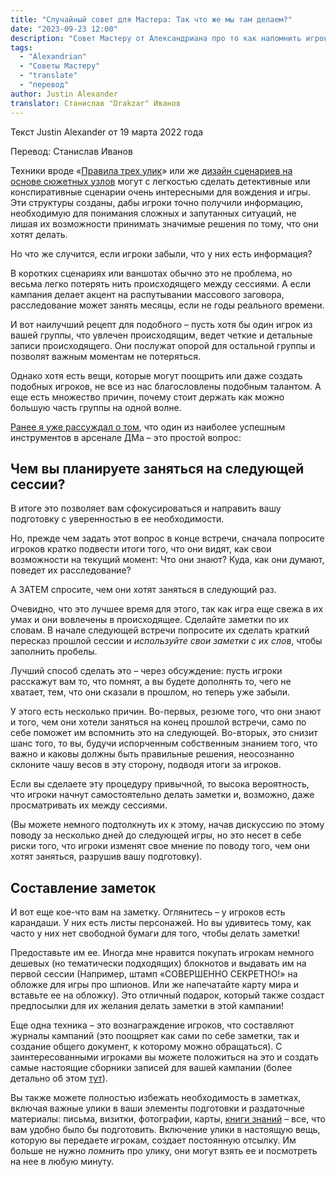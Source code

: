 ```yaml
---
title: "Случайный совет для Мастера: Так что же мы там делаем?"
date: "2023-09-23 12:00"
description: "Совет Мастеру от Александриана про то как напомнить игрокам, что они делают #alexandrian #gmtips #translate"
tags: 
  - "Alexandrian"
  - "Советы Мастеру"
  - "translate"
  - "перевод"
author: Justin Alexander
translator: Станислав "Drakzar" Иванов
---
```


Текст Justin Alexander от 19 марта 2022 года

Перевод: Станислав Иванов

Техники вроде «[Правила трех улик](https://vk.com/away.php?to=https%3A%2F%2Fthealexandrian.net%2Fwordpress%2F1118%2Froleplaying-games%2Fthree-clue-rule&cc_key=)» или же [дизайн сценариев на основе сюжетных узлов](https://vk.com/away.php?to=https%3A%2F%2Fthealexandrian.net%2Fwordpress%2F7949%2Froleplaying-games%2Fnode-based-scenario-design-part-1-the-plotted-approach&cc_key=) могут с легкостью сделать детективные или конспиративные сценарии очень интересными для вождения и игры. Эти структуры созданы, дабы игроки точно получили информацию, необходимую для понимания сложных и запутанных ситуаций, не лишая их возможности принимать значимые решения по тому, что они хотят делать.

Но что же случится, если игроки забыли, что у них есть информация?

В коротких сценариях или ваншотах обычно это не проблема, но весьма легко потерять нить происходящего между сессиями. А если кампания делает акцент на распутывании массового заговора, расследование может занять месяцы, если не годы реального времени.

И вот наилучший рецепт для подобного – пусть хотя бы один игрок из вашей группы, что увлечен происходящим, ведет четкие и детальные записи происходящего. Они послужат опорой для остальной группы и позволят важным моментам не потеряться.

Однако хотя есть вещи, которые могут поощрить или даже создать подобных игроков, не все из нас благословлены подобным талантом. А еще есть множество причин, почему стоит держать как можно большую часть группы на одной волне.

[Ранее я уже рассуждал о том](https://vk.com/away.php?to=https%3A%2F%2Fthealexandrian.net%2Fwordpress%2F7949%2Froleplaying-games%2Fnode-based-scenario-design-part-1-the-plotted-approach&cc_key=), что один из наиболее успешным инструментов в арсенале ДМа – это простой вопрос:

## Чем вы планируете заняться на следующей сессии?

В итоге это позволяет вам сфокусироваться и направить вашу подготовку с уверенностью в ее необходимости.

Но, прежде чем задать этот вопрос в конце встречи, сначала попросите игроков кратко подвести итоги того, что они видят, как свои возможности на текущий момент: Что они знают? Куда, как они думают, поведет их расследование?

А ЗАТЕМ спросите, чем они хотят заняться в следующий раз.

Очевидно, что это лучшее время для этого, так как игра еще свежа в их умах и они вовлечены в происходящее. Сделайте заметки по их словам. В начале следующей встречи попросите их сделать краткий пересказ прошлой сессии и _используйте свои заметки с их слов_, чтобы заполнить пробелы.

Лучший способ сделать это – через обсуждение: пусть игроки расскажут вам то, что помнят, а вы будете дополнять то, чего не хватает, тем, что они сказали в прошлом, но теперь уже забыли.

У этого есть несколько причин. Во-первых, резюме того, что они знают и того, чем они хотели заняться на конец прошлой встречи, само по себе поможет им вспомнить это на следующей. Во-вторых, это снизит шанс того, то вы, будучи испорченным собственным знанием того, что важно и каковы должны быть правильные решения, неосознанно склоните чашу весов в эту сторону, подводя итоги за игроков.

Если вы сделаете эту процедуру привычной, то высока вероятность, что игроки начнут самостоятельно делать заметки и, возможно, даже просматривать их между сессиями.

(Вы можете немного подтолкнуть их к этому, начав дискуссию по этому поводу за несколько дней до следующей игры, но это несет в себе риски того, что игроки изменят свое мнение по поводу того, чем они хотят заняться, разрушив вашу подготовку).

## Составление заметок

И вот еще кое-что вам на заметку. Оглянитесь – у игроков есть карандаши. У них есть листы персонажей. Но вы удивитесь тому, как часто у них нет свободной бумаги для того, чтобы делать заметки!

Предоставьте им ее. Иногда мне нравится покупать игрокам немного дешевых (но тематически подходящих) блокнотов и выдавать им на первой сессии (Например, штамп «СОВЕРШЕННО СЕКРЕТНО!» на обложке для игры про шпионов. Или же напечатайте карту мира и вставьте ее на обложку). Это отличный подарок, который также создаст предпосылки для их желания делать заметки в этой кампании!

Еще одна техника – это вознаграждение игроков, что составляют журналы кампаний (это поощряет как сами по себе заметки, так и создание общего документ, к которому можно обращаться). С заинтересованными игроками вы можете положиться на это и создать самые настоящие сборники записей для вашей кампании (более детально об этом [тут](https://vk.com/away.php?to=https%3A%2F%2Fthealexandrian.net%2Fwordpress%2F40005%2Froleplaying-games%2Fptolus-running-the-campaign-bluebooking&cc_key=)).

Вы также можете полностью избежать необходимость в заметках, включая важные улики в ваши элементы подготовки и раздаточные материалы: письма, визитки, фотографии, карты, [книги знаний](https://vk.com/away.php?to=https%3A%2F%2Fthealexandrian.net%2Fwordpress%2F45361%2Froleplaying-games%2Fptolus-running-the-campaign-using-lore-books&cc_key=) – все, что вам удобно было бы подготовить. Включение улики в настоящую вещь, которую вы передаете игрокам, создает постоянную отсылку. Им больше не нужно _помнить_ про улику, они могут взять ее и посмотреть на нее в любую минуту.
